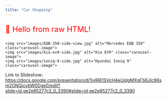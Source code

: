 ```yaml
---
title: "Car Shopping"
---
```



::: {=html}
<p style="color: red; font-size: 24px;">🚗 Hello from raw HTML!</p>
:::

::: {=html}

<div class="carousel">
  <div class="carousel-track">
    <img src="images/EQB-350-side-view.jpg" alt="Mercedes EQB 350" class="carousel-image">
    <img src="images/kia-ev9-side.jpg" alt="Kia EV9" class="carousel-image">
    <img src="images/ioniq-9-side.jpg" alt="Hyundai Ioniq 9" class="carousel-image">
  </div>
</div>

:::

Link to Slideshow:
<https://docs.google.com/presentation/d/1jvlR61SVcH4eUqlgMXgFS6Jlc96sm2GNQjcybW0Dge0/edit?slide=id.ge2e85277c2_0_3390#slide=id.ge2e85277c2_0_3390>